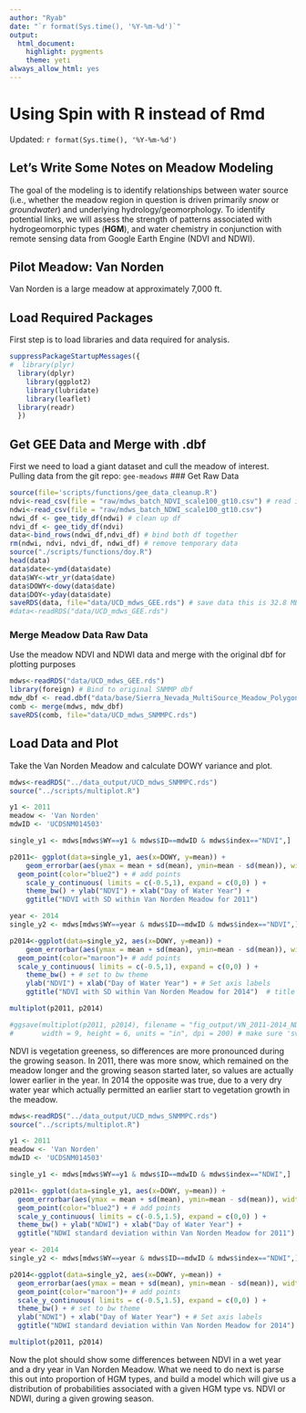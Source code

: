 ```yaml
---
author: "Ryab"
date: "`r format(Sys.time(), '%Y-%m-%d')`"
output:
  html_document:
    highlight: pygments
    theme: yeti
always_allow_html: yes
--- 
```


# Using Spin with R instead of Rmd
Updated: `r format(Sys.time(), '%Y-%m-%d')`

## Let's Write Some Notes on Meadow Modeling

The goal of the modeling is to identify relationships between water source 
(i.e., whether the meadow region in question is driven primarily *snow* or 
*groundwater*) and underlying hydrology/geomorphology. To identify potential
links, we will assess the strength of patterns associated with hydrogeomorphic
types (**HGM**), and water chemistry in conjunction with remote sensing data
from Google Earth Engine (NDVI and NDWI).

## Pilot Meadow: Van Norden

Van Norden is a large meadow at approximately 7,000 ft. 

## Load Required Packages
First step is to load libraries and data required for analysis.

```r
suppressPackageStartupMessages({
#  library(plyr)
  library(dplyr)
	library(ggplot2)
	library(lubridate)
	library(leaflet)
  library(readr)
  })
```

## Get GEE Data and Merge with .dbf
First we need to load a giant dataset and cull the meadow of interest.
Pulling data from the git repo: `gee-meadows`
### Get Raw Data 

```r
source(file='scripts/functions/gee_data_cleanup.R')
ndvi<-read_csv(file = "raw/mdws_batch_NDVI_scale100_gt10.csv") # read in raw csv
ndwi<-read_csv(file = "raw/mdws_batch_NDWI_scale100_gt10.csv")
ndwi_df <- gee_tidy_df(ndwi) # clean up df
ndvi_df <- gee_tidy_df(ndvi)
data<-bind_rows(ndwi_df,ndvi_df) # bind both df together
rm(ndwi, ndvi, ndvi_df, ndwi_df) # remove temporary data
source("./scripts/functions/doy.R")
head(data)
data$date<-ymd(data$date)
data$WY<-wtr_yr(data$date)
data$DOWY<-dowy(data$date)
data$DOY<-yday(data$date)
saveRDS(data, file="data/UCD_mdws_GEE.rds") # save data this is 32.8 MB
#data<-readRDS("data/UCD_mdws_GEE.rds")
```

### Merge Meadow Data Raw Data 
Use the meadow NDVI and NDWI data and merge with the original dbf for plotting purposes

```r
mdws<-readRDS("data/UCD_mdws_GEE.rds")
library(foreign) # Bind to original SNMMP dbf
mdw_dbf <- read.dbf("data/base/Sierra_Nevada_MultiSource_Meadow_Polygons_Compilation_v1_simplify10m.dbf")
comb <- merge(mdws, mdw_dbf)
saveRDS(comb, file="data/UCD_mdws_SNMMPC.rds")
```

## Load Data and Plot
Take the Van Norden Meadow and calculate DOWY variance and plot.

```r

mdws<-readRDS("../data_output/UCD_mdws_SNMMPC.rds")
source("../scripts/multiplot.R")

y1 <- 2011
meadow <- 'Van Norden'
mdwID <- 'UCDSNM014503'

single_y1 <- mdws[mdws$WY==y1 & mdws$ID==mdwID & mdws$index=="NDVI",]

p2011<- ggplot(data=single_y1, aes(x=DOWY, y=mean)) + 
	geom_errorbar(aes(ymax = mean + sd(mean), ymin=mean - sd(mean)), width=0.2, color="gray30", alpha=0.8) +
  geom_point(color="blue2") + # add points
	scale_y_continuous( limits = c(-0.5,1), expand = c(0,0) ) +
	theme_bw() + ylab("NDVI") + xlab("Day of Water Year") +
	ggtitle("NDVI with SD within Van Norden Meadow for 2011")

year <- 2014
single_y2 <- mdws[mdws$WY==year & mdws$ID==mdwID & mdws$index=="NDVI",]

p2014<-ggplot(data=single_y2, aes(x=DOWY, y=mean)) + 
	geom_errorbar(aes(ymax = mean + sd(mean), ymin=mean - sd(mean)), width=0.2, alpha=0.8, color="gray30") +
  geom_point(color="maroon")+ # add points
  scale_y_continuous( limits = c(-0.5,1), expand = c(0,0) ) +
	theme_bw() + # set to bw theme
	ylab("NDVI") + xlab("Day of Water Year") + # Set axis labels
	ggtitle("NDVI with SD within Van Norden Meadow for 2014")  # title of graph

multiplot(p2011, p2014) 

#ggsave(multiplot(p2011, p2014), filename = "fig_output/VN_2011-2014_NDVI.svg",
#       width = 9, height = 6, units = "in", dpi = 200) # make sure 'svglite' installed
```

NDVI is vegetation greeness, so differences are more pronounced during the growing
season. In 2011, there was more snow, which remained on the meadow longer and the
growing season started later, so values are actually lower earlier in the year. In
2014 the opposite was true, due to a very dry water year which actually permitted 
an earlier start to vegetation growth in the meadow.

```r

mdws<-readRDS("../data_output/UCD_mdws_SNMMPC.rds")
source("../scripts/multiplot.R")

y1 <- 2011
meadow <- 'Van Norden'
mdwID <- 'UCDSNM014503'

single_y1 <- mdws[mdws$WY==y1 & mdws$ID==mdwID & mdws$index=="NDWI",]

p2011<- ggplot(data=single_y1, aes(x=DOWY, y=mean)) + 
  geom_errorbar(aes(ymax = mean + sd(mean), ymin=mean - sd(mean)), width=0.2, color="gray30", alpha=0.8) +
  geom_point(color="blue2") + # add points
  scale_y_continuous( limits = c(-0.5,1.5), expand = c(0,0) ) +
  theme_bw() + ylab("NDWI") + xlab("Day of Water Year") +
  ggtitle("NDWI standard deviation within Van Norden Meadow for 2011")

year <- 2014
single_y2 <- mdws[mdws$WY==year & mdws$ID==mdwID & mdws$index=="NDWI",]

p2014<-ggplot(data=single_y2, aes(x=DOWY, y=mean)) + 
  geom_errorbar(aes(ymax = mean + sd(mean), ymin=mean - sd(mean)), width=0.2, color="gray30", alpha=0.8) +
  geom_point(color="maroon")+ # add points
  scale_y_continuous( limits = c(-0.5,1.5), expand = c(0,0) ) +
  theme_bw() + # set to bw theme
  ylab("NDWI") + xlab("Day of Water Year") + # Set axis labels
  ggtitle("NDWI standard deviation within Van Norden Meadow for 2014")  # title of graph

multiplot(p2011, p2014)
```

Now the plot should show some differences between NDVI in a wet year and a dry year
in Van Norden Meadow. What we need to do next is parse this out into proportion 
of HGM types, and build a model which will give us a distribution of probabilities 
associated with a given HGM type vs. NDVI or NDWI, during a given growing season.



















